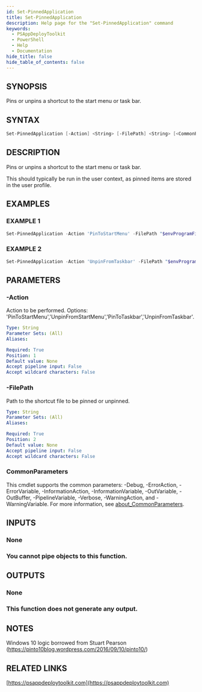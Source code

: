 ```yaml
---
id: Set-PinnedApplication
title: Set-PinnedApplication
description: Help page for the "Set-PinnedApplication" command
keywords:
  - PSAppDeployToolkit
  - PowerShell
  - Help
  - Documentation
hide_title: false
hide_table_of_contents: false
---
```


## SYNOPSIS

Pins or unpins a shortcut to the start menu or task bar.

## SYNTAX

```powershell
Set-PinnedApplication [-Action] <String> [-FilePath] <String> [<CommonParameters>]
```

## DESCRIPTION

Pins or unpins a shortcut to the start menu or task bar.

This should typically be run in the user context, as pinned items are stored in the user profile.

## EXAMPLES

### EXAMPLE 1

```powershell
Set-PinnedApplication -Action 'PinToStartMenu' -FilePath "$envProgramFilesX86\IBM\Lotus\Notes\notes.exe"
```

### EXAMPLE 2

```powershell
Set-PinnedApplication -Action 'UnpinFromTaskbar' -FilePath "$envProgramFilesX86\IBM\Lotus\Notes\notes.exe"
```

## PARAMETERS

### -Action

Action to be performed.
Options: 'PinToStartMenu','UnpinFromStartMenu','PinToTaskbar','UnpinFromTaskbar'.

```yaml
Type: String
Parameter Sets: (All)
Aliases:

Required: True
Position: 1
Default value: None
Accept pipeline input: False
Accept wildcard characters: False
```

### -FilePath

Path to the shortcut file to be pinned or unpinned.

```yaml
Type: String
Parameter Sets: (All)
Aliases:

Required: True
Position: 2
Default value: None
Accept pipeline input: False
Accept wildcard characters: False
```

### CommonParameters

This cmdlet supports the common parameters: -Debug, -ErrorAction, -ErrorVariable, -InformationAction, -InformationVariable, -OutVariable, -OutBuffer, -PipelineVariable, -Verbose, -WarningAction, and -WarningVariable. For more information, see [about_CommonParameters](http://go.microsoft.com/fwlink/?LinkID=113216).

## INPUTS

### None

### You cannot pipe objects to this function.
## OUTPUTS

### None

### This function does not generate any output.
## NOTES
Windows 10 logic borrowed from Stuart Pearson (https://pinto10blog.wordpress.com/2016/09/10/pinto10/)

## RELATED LINKS

[https://psappdeploytoolkit.com](https://psappdeploytoolkit.com)
